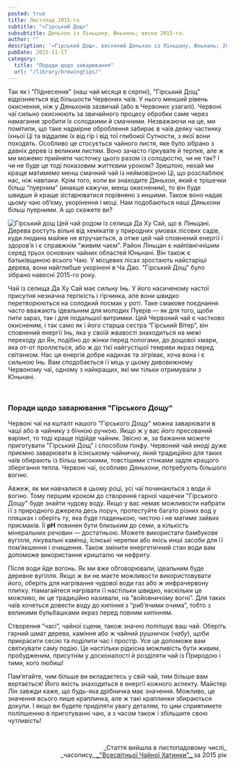 ```yaml
---
posted: true
title: Листопад 2015-го
subtitle: "«Гірський Дощ»"
subsubtitle: Дяньхон із Ліньцану, Юньнань; весна 2015-го.
author: ""
description: '«Гірський Дощ», весняний Дяньхон із Ліньцану, Юньнань; 2015 рік.'
pubDate: 2015-11-17
category: 
  title: "Поради щодо заварювання"
  url: "/library/brewingtips/"
---
```



Так як і "Піднесення" (наш чай місяця в серпні), "Гірський Дощ" відрізняється від більшости Червоних чаїв. У нього менший рівень окиснення, ніж у Дяньхонів зазвичай (або в Червоних узагалі). Червоні чаї сильно окиснюють за звичайного процесу обробки саме через намагання зробити їх солодкими й смачними. Незважаючи на це, ми помітили, що таке надмірне оброблення забирає в чаїв деяку частинку їхньої Ці та віддаляє їх від гір і від тої глибокої Сутности, з якої вони походять. Особливо це стосується чайного листя, яке було зібрано з давніх дерев із великим листям. Воно зачасто гіркувате й терпке, але ж ми можемо прийняти часточку цього разом із солодкістю, чи не так? І чи не буде це тоді показовим життєвим уроком? Зрештою, нехай ми краще матимемо менш смачний чай із неймовірною Ці, що розслаблює нас, ніж навпаки. Крім того, коли ви знаходите Дяньхон, який є трішечки більш “пуерним” (инакше кажучи, менш окисненим), то він буде швидше й краще зістарюватися порівняно з иншими. Також воно надає цьому чаю об’єму, укорінення і моці. Нам подобаються наші Дяньхони більш пуерними. А що скажете ви?

<Image class="float-right" src={Image1} alt="Гірський дощ" /> Цей чай родом із селища Да Ху Сай, що в Ліньцані. Дерева ростуть вільні від хемікатів у природних умовах лісових садів, куди людина майже не втручається, а отже цей чай сповнений енергії і здоров’я і є справжнім “живим чаєм”. Район Ліньцан є найпівнічнішим серед трьох основних чайних областей Юньнані. Він також є батьківщиною всього Чаю. У місцевих лісах зростають найстаріші дерева, вони найглибше укорінені в Ча Дао. "Гірський Дощ" було зібрано навесні 2015-го року.

Чай із селища Да Ху Сай має сильну Інь. У його насиченому настої присутня незначна терпкість і гірчинка, але вони швидко перетворюються на солодкий посмак у роті. Таке смакове поєднання часто вважають ідеальним для молодих Пуерів — як для того, щоби пити зараз, так і для подальшої витримки. Цей Червоний чай є частково окисненим, і так само як і його старша сестра “Гірський Вітер”, він сповнений енергії Інь, яка у своїй жвавості знаходиться на межі переходу до Ян, подібно до жінки перед пологами, до дощової хмари, яка от-от проллється, або ж до тієї найгустішої темряви якраз перед світанком. Нас ця енергія добре надихає та зігріває, хоча вона і є сильною Інь. Вам сподобається її міць у цьому дивовижному Червоному чаї, одному з найкращих, які ми тільки отримували з Юньнані.

<p>&nbsp;</p>

### Поради щодо заварювання "Гірського Дощу"

Червоні чаї на кшталт нашого "Гірського Дощу" можна заварювати в чаші або в чайнику з бічною ручкою. Якщо ж у вас його пресований варіянт, то тоді краще підійде чайник. Звісно ж, за бажання можете приготувати "Гірський Дощ" і способом ґонфу. Червоний чай иноді дуже приємно заварювати в їсінському чайничку, який традиційно для таких чаїв обирають із більш високими, товстішими стінками задля кращого зберігання тепла. Червоні чаї, особливо Дяньхони, потребують більшого вогню.

Авжеж, як ми навчалися в цьому році, усі чаї починаються з води й вогню. Тому першим кроком до створення гарної чашечки "Гірського Дощу" буде знайти чудову воду. Якщо у вас немає можливости набрати її з природного джерела десь поруч, протестуйте багато різних вод у пляшках і оберіть ту, яка буде гладенькою, чистою і не матиме зайвих присмаків. Її **pH** повинен бути близьким до семи, а кількість мінеральних речовин — достатньою. Можете використати бамбукове вугілля, лікувальні камінці, їсінські черепки або якісь инші засоби для її пом’якшення і очищення. Також змінити енергетичний стан води вам допоможе використання кришталю чи нефриту.

Після води йде вогонь. Як ми вже обговорювали, ідеальним буде деревне вугілля. Якщо ж ви не маєте можливости використовувати його, оберіть для нагрівання чудової води газ або ж инфрачервону плитку. Намагайтеся нагрівати її настільки швидко, наскільки це можливо, як це традиційно називали, на “войовничому вогні”. Для таких чаїв хочеться довести воду до кипіння з “риб’ячими очима”, тобто з великими бульбашками якраз перед повним кипінням.

Створення “часі”, чайної сцени, також значно поліпшує ваш чай. Оберіть гарний шмат дерева, каміння або ж чайний рушничок (_чабу_), щоби прикрасити сесію та поділити час і простір. Усе це допоможе вам святкувати саму подію. Це настільки рідкісна можливість бути живим, пробудженим, присутнім у досконалості й розділяти чай із Природою і тими, кого любиш!

Пам’ятайте, чим більше ви вкладаєтесь у свій чай, тим більше вам вертається! Його якість знаходиться в енергії кожного аспекту. Майстер Лін завжди каже, що будь-яка дрібничка має значення. Можливо, це значення всього лише краплинка, але ж такі краплинки збираються докупи. І якщо ви будете приділяти увагу деталям, то цим сприятимете поліпшенню в приготуванні чаю, а з часом також і збільшите свою чутливість!

<p>&nbsp;</p>

<p align="right" style="font-size: 0.9rem;">_Стаття вийшла в листопадовому числі_<br />_часопису_<a title="globalteahut.org" href="http://www.globalteahut.org/" target="blank" rel="noopener"> _"Всесвітньої Чайної Хатинки"_ </a>за 2015 рік</p>